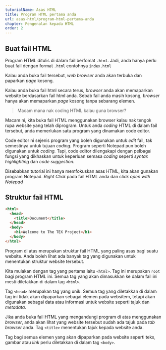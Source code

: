 ```yaml
---
tutorialName: Asas HTML
title: Program HTML pertama anda
url: asas-html/program-html-pertama-anda
chapter: Pengenalan kepada HTML
order: 2
---
```


## Buat fail HTML

Program HTML ditulis di dalam fail berfomat `.html`. Jadi, anda hanya perlu buat fail dengan format `.html` contohnya `index.html`

Kalau anda buka fail tersebut, _web browser_ anda akan terbuka dan paparkan _page_ kosong.

Kalau anda buka fail html secara terus, _browser_ anda akan memaparkan website berdasarkan fail html anda. Sebab fail anda masih kosong, _browser_ hanya akan memaparkan _page_ kosong tanpa sebarang elemen.

> Macam mana nak coding HTML kalau guna browser?

Macam ni, kita buka fail HTML menggunakan browser kalau nak tengok rupa website yang telah diprogram. Untuk anda _coding_ HTML di dalam fail tersebut, anda memerlukan satu program yang dinamakan code editor.

Code editor ni sejenis program yang boleh digunakan untuk _edit_ fail, tak semestinya untuk tujuan _coding._ Program seperti Notepad pun boleh digunakan untuk _coding._ Tapi, code editor dilengakapi dengan pelbagai fungsi yang dikhaskan untuk keperluan semasa _coding_ seperti _syntax highlighting_ dan _code suggestion._

Disebabkan tutorial ini hanya memfokuskan asas HTML, kita akan gunakan program Notepad. _Right Click_ pada fail HTML anda dan click _open with Notepad_

## Struktur fail HTML

```html
<html>
  <head>
    <title>Document</title>
  </head>
  <body>
    <h1>Welcome to The TEX Project</h1>
  </body>
</html>
```

Program di atas merupakan struktur fail HTML yang paling asas bagi suatu website. Anda boleh lihat ada banyak tag yang digunakan untuk menentukan struktur website tersebut.

Kita mulakan dengan tag yang pertama iaitu `<html>`. Tag ini merupakan `root` bagi program HTML ini. Semua tag yang akan dimasukkan ke dalam fail ini mesti diletakkan di dalam tag `<html>`.

Tag `<head>` merupakan tag yang unik. Semua tag yang diletakkan di dalam tag ini tidak akan dipaparkan sebagai elemen pada websitem, tetapi akan digunakan sebagai data atau informasi untuk website seperti tajuk dan _metadata_.

Jika anda buka fail HTML yang mengandungi program di atas menggunakan _browser_, anda akan lihat yang website tersebut sudah ada tajuk pada _tab browser_ anda. Tag `<title>` menentukan tajuk kepada website anda.

Tag bagi semua elemen yang akan dipaparkan pada website seperti teks, gambar atau _link_ perlu diletakkan di dalam tag `<body>`.
